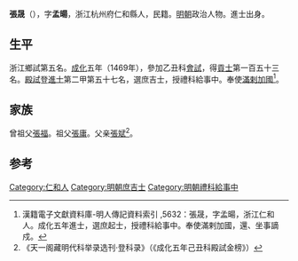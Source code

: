 {{Otheruses|other=名为张晟的其他人物|张晟}}

'''張晟'''（{{bd|1438年||？}}），字'''孟暘'''，浙江杭州府仁和縣人，民籍。[[明朝|明朝]]政治人物。進士出身。

==生平==
浙江鄉試第五名。[[成化|成化]]五年（1469年），參加乙丑科[[會試|會試]]，得[[貢士|貢士]]第一百五十三名。[[殿試|殿試]]登[[進士|進士]]第二甲第五十七名，選庶吉士，授禮科給事中。奉使[[滿剌加國|滿剌加國]]<ref>漢籍電子文獻資料庫-明人傳記資料索引 ,5632：張晟，字孟暘，浙江仁和人。成化五年進士，選庶起士，授禮科給事中。奉使滿剌加國，還、坐事謫戍。</ref>。

==家族==
曾祖父[[張福|張福]]。祖父[[張庸|張庸]]。父亲[[張斌|張斌]]<ref>《天一阁藏明代科举录选刊·登科录》（《成化五年己丑科殿試金榜》）</ref>。

==参考==
{{reflist}}

{{成化五年己丑科殿試金榜}}

{{Authority control}}

{{DEFAULTSORT:Zhang張}}
[[Category:仁和人|Category:仁和人]]
[[Category:明朝庶吉士|Category:明朝庶吉士]]
[[Category:明朝禮科給事中|Category:明朝禮科給事中]]


{{明朝人物小作品}}